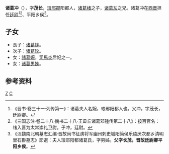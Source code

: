 '''诸葛冲'''（{{bd|？||？||}}），字'''茂长'''，[[琅邪郡|琅邪郡]]阳都人，[[诸葛绪|诸葛绪]]之子，[[诸葛厷|诸葛厷]]之兄。诸葛冲在[[西晋|西晋]]担任[[廷尉|廷尉]]<ref>《晋书·卷三十一·列传第一》：诸葛夫人名婉，琅邪阳都人也。父冲，字茂长，廷尉卿。</ref><ref>《三国志注·卷二十八·魏书二十八·王毌丘诸葛邓锺传第二十八》：按百官名：绪入晋为太常崇礼卫尉。子冲，廷尉。</ref>、平阳乡侯<ref>《汉魏南北朝墓志汇编·晋故尚书征虏将军幽州刺史城阳简侯乐陵厌次都乡清明里石尠墓志》節選：夫人琅耶阳都诸葛氏，字男姊。'''父字长茂，晋故廷尉卿平阳乡侯'''。</ref>。

==子女==
*長子：[[诸葛铨|诸葛铨]]。
*次子：[[诸葛玫|诸葛玫]]。
*女：[[諸葛婉|諸葛婉]]，[[司馬炎|司馬炎]]后妃之一。
*女：[[诸葛男姊|诸葛男姊]]。

==参考资料==
{{reflist}}

[[Category:晉朝政治人物|Z]]
[[Category:琅邪诸葛氏|C]]